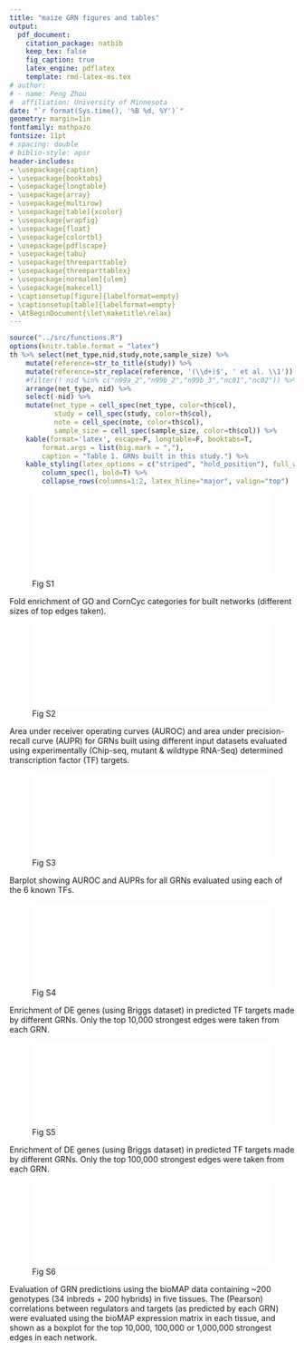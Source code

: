 ```yaml
---
title: "maize GRN figures and tables"
output:
  pdf_document:
    citation_package: natbib
    keep_tex: false
    fig_caption: true
    latex_engine: pdflatex
    template: rmd-latex-ms.tex
# author:
# - name: Peng Zhou
#  affiliation: University of Minnesota
date: "`r format(Sys.time(), '%B %d, %Y')`"
geometry: margin=1in
fontfamily: mathpazo
fontsize: 11pt
# spacing: double
# biblio-style: apsr
header-includes:
- \usepackage{caption}
- \usepackage{booktabs}
- \usepackage{longtable}
- \usepackage{array}
- \usepackage{multirow}
- \usepackage[table]{xcolor}
- \usepackage{wrapfig}
- \usepackage{float}
- \usepackage{colortbl}
- \usepackage{pdflscape}
- \usepackage{tabu}
- \usepackage{threeparttable}
- \usepackage{threeparttablex}
- \usepackage[normalem]{ulem}
- \usepackage{makecell}
- \captionsetup[figure]{labelformat=empty}
- \captionsetup[table]{labelformat=empty}
- \AtBeginDocument{\let\maketitle\relax}
---
```

\pagenumbering{gobble}


```r
source("../src/functions.R")
options(knitr.table.format = "latex")
th %>% select(net_type,nid,study,note,sample_size) %>%
    mutate(reference=str_to_title(study)) %>%
    mutate(reference=str_replace(reference, '(\\d+)$', ' et al. \\1')) %>%
    #filter(! nid %in% c("n99a_2","n99b_2","n99b_3","nc01","nc02")) %>%
    arrange(net_type, nid) %>%
    select(-nid) %>%
    mutate(net_type = cell_spec(net_type, color=th$col),
           study = cell_spec(study, color=th$col),
           note = cell_spec(note, color=th$col),
           sample_size = cell_spec(sample_size, color=th$col)) %>%
    kable(format='latex', escape=F, longtable=F, booktabs=T,
        format.args = list(big.mark = ","),
        caption = "Table 1. GRNs built in this study.") %>%
    kable_styling(latex_options = c("striped", "hold_position"), full_width = F, font_size = 9) %>%
        column_spec(1, bold=T) %>%
        collapse_rows(columns=1:2, latex_hline="major", valign="top")
```

\pagebreak
![Fig S1]($grn/data/14_eval_sum/14.go.pdf){width=100%}

Fold enrichment of GO and CornCyc categories for built networks (different sizes of top edges taken).

\pagebreak
![Fig S2]($grn/data/14_eval_sum/10.dev.atlas.pdf){width=100%}

Area under receiver operating curves (AUROC) and area under precision-recall curve (AUPR) for GRNs built using different input datasets evaluated using experimentally (Chip-seq, mutant & wildtype RNA-Seq) determined transcription factor (TF) targets.

\pagebreak
![Fig S3]($grn/data/14_eval_sum/05.auc.pdf){width=100%}

Barplot showing AUROC and AUPRs for all GRNs evaluated using each of the 6 known TFs.

\pagebreak
![Fig S4]($grn/data/14_eval_sum/12.briggs.10000.pdf){width=100%}

Enrichment of DE genes (using Briggs dataset) in predicted TF targets made by different GRNs. Only the top 10,000 strongest edges were taken from each GRN.

\pagebreak
![Fig S5]($grn/data/14_eval_sum/12.briggs.100000.pdf){width=100%}

Enrichment of DE genes (using Briggs dataset) in predicted TF targets made by different GRNs. Only the top 100,000 strongest edges were taken from each GRN.

\pagebreak
![Fig S6]($grn/data/14_eval_sum/15.biomap.1.pcc.pdf){width=100%}

Evaluation of GRN predictions using the bioMAP data containing ~200 genotypes (34 inbreds + 200 hybrids) in five tissues.  The (Pearson) correlations between regulators and targets (as predicted by each GRN) were evaluated using the bioMAP expression matrix in each tissue, and shown as a boxplot for the top 10,000, 100,000 or 1,000,000 strongest edges in each network.
